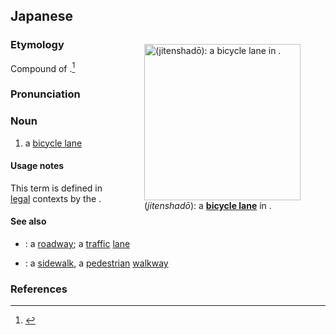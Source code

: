 ==Japanese==
<div style="float:right;">
{{wikipedia|lang=ja}}
{{wikipedia|Cycling infrastructure}}
[[File:BicycleRoad_06z3699v.jpg|thumb|250px|{{lang|ja|自転車道}} (''jitenshadō''): a '''[[bicycle lane]]''' in {{w|Kawasaki, Kanagawa}}.]]
</div>
{{ja-kanjitab|yomi=o|じ|てん|しゃ|どう}}

===Etymology===
Compound of {{compound|lang=ja|sort=してんしゃどう'|自転車|tr1=jitensha|t1=bicycle|道|tr2=dō|t2=road, way}}.<ref name="DJR">{{R:Daijirin}}</ref>

===Pronunciation===
{{ja-pron|yomi=goon|じてんしゃどう}}

===Noun===
{{ja-noun|じてんしゃどう|hhira=じてんしやだう}}

# a [[bicycle lane]]

====Usage notes====
This term is defined in [[legal]] contexts by the {{m|ja|道路交通法|tr=Tsūro Kōtsū Hō||Road Traffic Act}}.

====See also====
* {{ja-r|車道|しゃどう}}: a [[roadway]]; a [[traffic]] [[lane]] {{qualifier|for automobiles}}
* {{ja-r|歩道|ほどう}}: a [[sidewalk]], a [[pedestrian]] [[walkway]]

===References===
<references/>